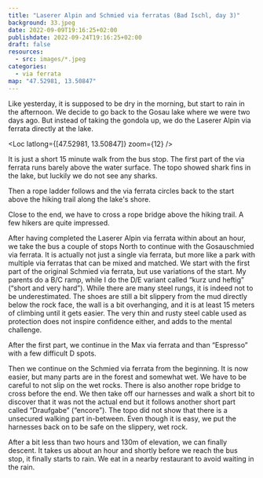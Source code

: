 ```yaml
---
title: "Laserer Alpin and Schmied via ferratas (Bad Ischl, day 3)"
background: 33.jpeg
date: 2022-09-09T19:16:25+02:00
publishdate: 2022-09-24T19:16:25+02:00
draft: false
resources:
  - src: images/*.jpeg
categories:
  - via ferrata
map: "47.52981, 13.50847"
---
```


Like yesterday, it is supposed to be dry in the morning, but start to rain in
the afternoon. We decide to go back to the Gosau lake where we were two days
ago. But instead of taking the gondola up, we do the Laserer Alpin via ferrata
directly at the lake.

<Loc latlong={[47.52981, 13.50847]} zoom={12} />

<Pano2x src="1.jpeg" alt="Gosau lake" />

It is just a short 15 minute walk from the bus stop. The first part of the via
ferrata runs barely above the water surface. The topo showed shark fins in the
lake, but luckily we do not see any sharks.

<Gallery>
  <Rimg src="3.jpeg" alt="Two people walking along the Gosau lake" />
  <Rimg src="7.jpeg" alt="Laserer Alpin via ferrata" />
</Gallery>

<Rimg src="6.jpeg" alt="Laserer Alpin via ferrata" />

<Gallery>
  <Rimg src="8.jpeg" alt="Laserer Alpin via ferrata" />
  <Rimg src="10.jpeg" alt="Laserer Alpin via ferrata" />
  <Rimg src="17.jpeg" alt="Laserer Alpin via ferrata" />
</Gallery>

Then a rope ladder follows and the via ferrata circles back to the start above
the hiking trail along the lake's shore.

<Gallery>
  <Rimg src="19.jpeg" alt="Laserer Alpin via ferrata" />
  <Rimg src="22.jpeg" alt="Laserer Alpin via ferrata" />
  <Rimg src="24.jpeg" alt="Laserer Alpin via ferrata" />
  <Rimg src="20.jpeg" alt="Laserer Alpin via ferrata" />
  <Rimg src="27.jpeg" alt="Laserer Alpin via ferrata" />
  <Rimg src="28.jpeg" alt="Laserer Alpin via ferrata" />
</Gallery>

<Rimg src="44.jpeg" alt="Laserer Alpin via ferrata" />

Close to the end, we have to cross a rope bridge above the hiking trail. A few
hikers are quite impressed.

<Gallery>
  <Rimg src="49.jpeg" alt="Rope bridge" />
  <Rimg src="50.jpeg" alt="Rope bridge" />
</Gallery>

<Gallery large="true">
  <Rimg src="48.jpeg" alt="Rope bridge" />
  <Rimg src="57.jpeg" alt="Laserer Alpin via ferrata" />
</Gallery>

After having completed the Laserer Alpin via ferrata within about an hour, we
take the bus a couple of stops North to continue with the Gosauschmied via
ferrata. It is actually not just a single via ferrata, but more like a park with
multiple via ferratas that can be mixed and matched. We start with the first
part of the original Schmied via ferrata, but use variations of the start. My
parents do a B/C ramp, while I do the D/E variant called “kurz und heftig”
(“short and very hard”). While there are many steel rungs, it is indeed not to
be underestimated. The shoes are still a bit slippery from the mud directly
below the rock face, the wall is a bit overhanging, and it is at least 15 meters
of climbing until it gets easier. The very thin and rusty steel cable used as
protection does not inspire confidence either, and adds to the mental challenge.

<Gallery large="true">
  <Rimg src="67.jpeg" caption="The D/E variant." />
  <Rimg src="68.jpeg" alt="The D/E variant." />
  <Rimg src="69.jpeg" alt="The D/E variant." />
  <Rimg src="70.jpeg" alt="The D/E variant." />
</Gallery>

After the first part, we continue in the Max via ferrata and than “Espresso”
with a few difficult D spots.

<Gallery large="true">
  <Rimg src="74.jpeg" alt="Max via ferrata" />
  <Rimg src="77.jpeg" caption="Espresso" />
</Gallery>

Then we continue on the Schmied via ferrata from the beginning. It is now
easier, but many parts are in the forest and somewhat wet. We have to be careful
to not slip on the wet rocks. There is also another rope bridge to cross before
the end. We then take off our harnesses and walk a short bit to discover that it
was not the actual end but it follows another short part called “Draufgabe”
(“encore”). The topo did not show that there is a unsecured walking part
in-between. Even though it is easy, we put the harnesses back on to be safe on
the slippery, wet rock.

After a bit less than two hours and 130m of elevation, we can finally
descent. It takes us about an hour and shortly before we reach the bus stop, it
finally starts to rain. We eat in a nearby restaurant to avoid waiting in the
rain.

<Gallery>
  <Rimg src="80.jpeg" alt="Rope bridge" />
  <Rimg src="81.jpeg" alt="Rope bridge" />
  <Rimg src="84.jpeg" alt="Rope bridge" />
  <Rimg src="87.jpeg" caption="The descent." />
</Gallery>

<Nextday />
